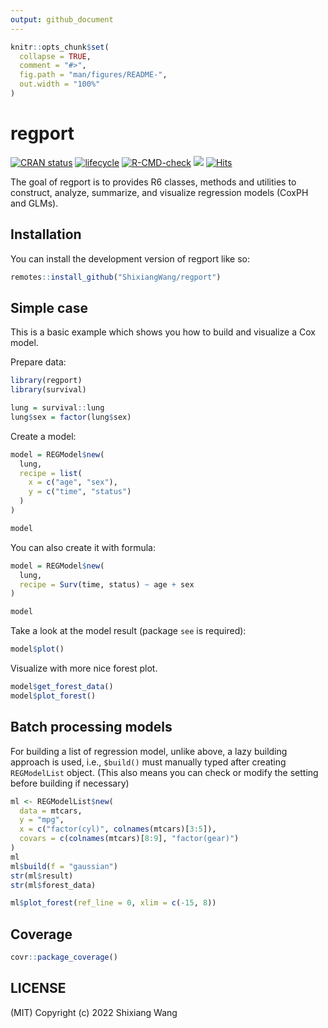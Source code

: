 ```yaml
---
output: github_document
---
```


<!-- README.md is generated from README.Rmd. Please edit that file -->

```r
knitr::opts_chunk$set(
  collapse = TRUE,
  comment = "#>",
  fig.path = "man/figures/README-",
  out.width = "100%"
)
```

# regport

<!-- badges: start -->
[![CRAN status](https://www.r-pkg.org/badges/version/regport)](https://cran.r-project.org/package=regport) 
[![lifecycle](https://img.shields.io/badge/lifecycle-maturing-blue.svg)](https://lifecycle.r-lib.org/articles/stages.html)
[![R-CMD-check](https://github.com/ShixiangWang/regport/workflows/R-CMD-check/badge.svg)](https://github.com/ShixiangWang/regport/actions) 
[![](https://cranlogs.r-pkg.org/badges/grand-total/regport?color=orange)](https://cran.r-project.org/package=regport) 
[![Hits](https://hits.seeyoufarm.com/api/count/incr/badge.svg?url=https%3A%2F%2Fgithub.com%2FShixiangWang%2Fregport&count_bg=%2379C83D&title_bg=%23555555&icon=&icon_color=%23E7E7E7&title=hits&edge_flat=false)](https://hits.seeyoufarm.com)

<!-- badges: end -->

The goal of regport is to provides R6 classes, methods and utilities to construct,
analyze, summarize, and visualize regression models (CoxPH and GLMs).

## Installation

You can install the development version of regport like so:

```r
remotes::install_github("ShixiangWang/regport")
```

## Simple case

This is a basic example which shows you how to build and visualize a Cox model.

Prepare data:

```r
library(regport)
library(survival)

lung = survival::lung
lung$sex = factor(lung$sex)
```
Create a model:

```r
model = REGModel$new(
  lung,
  recipe = list(
    x = c("age", "sex"),
    y = c("time", "status")
  )
)

model
```

You can also create it with formula:

```r
model = REGModel$new(
  lung,
  recipe = Surv(time, status) ~ age + sex
)

model
```

Take a look at the model result (package `see` is required):

```r
model$plot()
```

Visualize with more nice forest plot.

```r
model$get_forest_data()
model$plot_forest()
```

## Batch processing models

For building a list of regression model, unlike above, a lazy building approach
is used, i.e., `$build()` must manually typed after creating `REGModelList` object.
(This also means you can check or modify the setting before building if necessary)

```r
ml <- REGModelList$new(
  data = mtcars,
  y = "mpg",
  x = c("factor(cyl)", colnames(mtcars)[3:5]),
  covars = c(colnames(mtcars)[8:9], "factor(gear)")
)
ml
ml$build(f = "gaussian")
str(ml$result)
str(ml$forest_data)

ml$plot_forest(ref_line = 0, xlim = c(-15, 8))
```

## Coverage

```r
covr::package_coverage()
```

## LICENSE

(MIT) Copyright (c) 2022 Shixiang Wang

